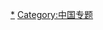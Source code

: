 {{Navbox
| name      = 中国教育制度
| title     = {{Flagicon|PRC}} [[中华人民共和国教育|中华人民共和国教育制度]]
| bodyclass = hlist
| state     = {{{state|autocollapse}}}
| above     = '''[[中央教育工作领导小组]]、[[中华人民共和国教育部]]'''

| group2 = [[s:中华人民共和国义务教育法|义务教育]]
| list2  = 
* [[中华人民共和国教育#初等教育|中国小学教育]]
* [[中华人民共和国教育#初级中等教育|中国初中教育]]
* [[希望工程]]
* [[初级中等教育毕业考试|初级中等学校毕业考试、高级中等学校招生考试]]

| group3 = 中等高等<br>[[职业教育]]
| list3  = 
{{Navbox|child
|group1 = 入学体系
|list1 = 
* [[初级中等教育毕业考试|中考1：1分流]]
* [[高等职业教育入学考试]]<small>（春季高考）</small>
* [[高职专项扩招]]

|group2 = 评价体系
|list2 = 
* [[国家示范性高等职业院校]]{{to}}[[中国特色高水平高职学校和专业建设计划]]
* [[国家级重点中等专业学校]]
|group3 = 办学体系
|list3 = 
* [[职业技术大学]]（职业本科）
* [[职业技术学院]]（高职/专科）
* [[职业高级中学]]、[[中等专业学校]]（中等职业教育）
* [[技师学院]]、[[高级技工学校]]（非学历职业教育）
}}

| group4 = [[高级中学|普　　通<br>高中教育]]
| list4  = 
* [[中华人民共和国教育#高级中等教育|中国高中教育]]
** [[重点中学]]
* [[普通高中学业水平测试]]

| group5 = [[中华人民共和国高等教育|普　　通<br>高等教育]]
| list5  = 
* [[中国高等教育史]]
** [[中国高等院校院系调整|院系調整]]
** [[中国大陆高校扩招|高校扩招]]
* [[全国大学英语四、六级考试]]
* {{link-en|中国学业评级|Academic grading in China}}
* [[中国大陆高等学校列表|高等学校列表]]
* 提前批院校
** [[中华人民共和国军事院校列表|解放军军校、武警军校]]
** [[中华人民共和国人民警察院校列表|人民警察警校]]

{{Navbox|child
|group1 = 本专科<br>入学体系
|list1 = 
* [[普通高等学校招生全国统一考试]]
** [[普通高等学校招生全国统一考试（全国卷I）|全国卷I]]
** [[普通高等学校招生全国统一考试（全国卷II）|全国卷II]]
** [[普通高等学校招生全国统一考试（新高考全国卷III）|新高考全国卷III]]
** [[普通高等学校招生全国统一考试（北京卷）|北京卷]]
** [[普通高等学校招生全国统一考试（天津卷）|天津卷]]
** [[普通高等学校招生全国统一考试（江苏卷）|江苏卷]]
** [[普通高等学校招生全国统一考试（安徽卷）|安徽卷]]
** [[普通高等学校招生全国统一考试（上海卷）|上海卷]]
** [[普通高等学校招生全国统一考试（浙江卷）|浙江卷]]
* [[普通高校艺术类专业招生统一考试]]
* [[全国普通高等学校运动训练、民族传统体育专业单独统一招生考试|普通高校体育类专业招生统一考试]]
* [[普通高等教育专科升本科考试]]
* [[港澳台侨联招|普通高等学校联合招收华侨、港澳地区及台湾省学生]]
* [[大學聯合招生辦法|JUPAS]]
** 面向[[香港专上教育|香港学生]]
* <s>[[保送生]]</s>{{to}}<s>[[自主招生]]</s>{{to}}[[强基计划]]
* [[少年班 (教育模式)|少年班]]
* [[少数民族预科班]]

|group2 = 研究生<br>入学体系
|list2 = 
* [[推荐优秀应届本科毕业生免试攻读硕士学位研究生]]（推免）
* [[全国硕士研究生招生考试]]
* [[全国博士研究生招生考试]]

|group3 = 普通高教<br>评价体系
|list3 = 
* <s>[[全国重点大学]]</s>{{to}}<s>[[985工程]]、[[211工程]]</s>{{to}}[[世界一流大学和一流学科建设]]
* [[中西部高校基础能力建设工程]]
* [[国家重点学科]]
* [[大学排名]]
** [[世界大学学术排名]]
** ''[[武书连中国大学排行榜|武书连版]]''
** ''[[中国校友会网中国大学排行榜|校友会网版]]''
** ''[[網大中國大學排行榜|网大版]]''

|group4 = 普通高教<br>办学体系
|list4 = 
* [[普通高等学校]]（[[中央部属高校]]
* [[地方所属高校]]
* [[民办大学|民办高等学校]]
* <s>[[公有民办二级学院]]</s>{{to}}[[独立学院]]）

| group5 = 国际合作
| list5  = 
* [[中外合作办学]]
* [[:Category:大學組織|国际组织]]
** [[东亚研究型大学协会]]
** [[环太平洋大学联盟]]
** [[Universitas 21|U21]]
** {{link-en|世界大学网络|Worldwide Universities Network}}
** [[国际研究型大学联盟]]
** {{link-en|全球U8联盟|Global U8 Consortium}}
* [[中美联合培养物理类研究生计划]]
* [[中华人民共和国外国留学生特权问题|外国留学生特权问题]]
}}

| group6 = [[成人高等学校|成　　人<br>高等教育]]
| list6  = 
{{Navbox|child
|group1 = 入学体系
|list1 = 
* [[成人高等学校招生全国统一考试]]
* [[高等教育自学考试]]

|group2 = [[空中大学|开放教育]]<br>办学体系
|list2 = 
* [[国家开放大学]]
* [[:分类:国家开放大学系统|省级开放大学]]
* [[:分类:国家开放大学系统|开放大学地级分校]]
* [[:分类:国家开放大学系统|开放大学县级工作站]]
}}


| group7 = [[:Category:中国研究机构|研究机构]]
| list7  = 
{{Navbox|child
|group1 = 国家级<br>科研机构
|list1  = 
* [[中国科学院]]
* [[中国工程院]]
* [[中国社会科学院]]
* [[中华人民共和国国家重点实验室列表|国家重点实验室]]
** [[中华人民共和国国家研究中心列表|国家研究中心]]
|group2 = 科　　研<br>基础设施
|list2  = 
* [[中国教育和科研计算机网]]
* [[中国开放教育资源联合体]]
* [[開放式課程網頁]] 
* [[:分类:中国图书馆|图书资源]]
** [[中国国家图书馆]]
** [[中央档案馆]]
** [[南京图书馆]]
** [[上海图书馆]]等
* [[善本]]
}}

| below = 
; 另见
: [[:Category:中国教育|分类]]
: [[中华人民共和国科技]]
}}<noinclude>

{{Documentation
|content =
{{Collapsible_option}}
}}

[[Category:中華人民共和國教育|*]]
[[Category:中国教育模板| ]]
[[Category:中国专题]]
</noinclude>